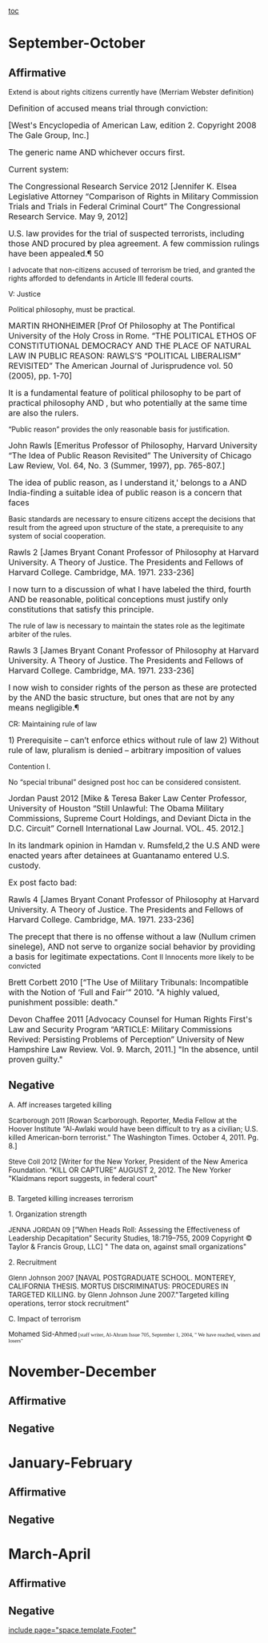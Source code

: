 [[toc]]
=September-October= 
==Affirmative== 
Extend is about rights citizens currently have (Merriam Webster definition)

<span style="font-size: 12pt;">Definition of accused m</span><span style="font-size: 16px;">eans trial through conviction:</span>

<span style="font-size: 12pt;">[West's Encyclopedia of American Law, edition 2. Copyright 2008 The Gale Group, Inc.]</span>

<span style="font-size: 12pt;">The generic name </span>
<span style="font-size: 12pt;">AND</span>
<span class="StyleBoldUnderline" style="font-size: 12pt;">whichever occurs first.</span>

<span style="font-size: 12pt;">Current system: </span>

<span style="font-size: 12pt;">The Congressional Research Service 2012 [Jennifer K. Elsea Legislative Attorney “Comparison of Rights in Military Commission Trials and Trials in Federal Criminal Court” The Congressional Research Service. May 9, 2012]</span>

<span style="font-size: 12pt;">U.S. law provides for the</span><span class="StyleBoldUnderline" style="font-size: 12pt;"> trial of suspected terrorists</span><span style="font-size: 12pt;">, including those </span>
<span style="font-size: 12pt;">AND</span>
<span style="font-size: 12pt;">procured by plea agreement. A few commission rulings have been appealed.¶ 50</span>

I advocate that non-citizens accused of terrorism be tried, and granted the rights afforded to defendants in Article III federal courts.

V: Justice

Political philosophy, must be practical.

<span style="font-size: 12pt;">MARTIN RHONHEIMER [Prof Of Philosophy at The Pontifical University of the Holy Cross in Rome. “THE POLITICAL ETHOS OF CONSTITUTIONAL DEMOCRACY AND THE PLACE OF NATURAL LAW IN PUBLIC REASON: RAWLS’S “POLITICAL LIBERALISM” REVISITED” The American Journal of Jurisprudence vol. 50 (2005), pp. 1-70]</span>

<span style="font-size: 12pt;">It is a fundamental feature of political philosophy to be part of practical philosophy</span>
<span style="font-size: 12pt;">AND</span>
<span style="font-size: 12pt;">, but who potentially at the same time are also the rulers.</span>

“Public reason” provides the only reasonable basis for justification.

<span style="font-size: 12pt;">John Rawls [Emeritus Professor of Philosophy, Harvard University “The Idea of Public Reason Revisited” The University of Chicago Law Review, Vol. 64, No. 3 (Summer, 1997), pp. 765-807.]</span>

<span style="font-size: 12pt;">The idea of public reason, as I understand it,' belongs to a </span>
<span style="font-size: 12pt;">AND</span>
<span style="font-size: 12pt;">India-finding a suitable idea of public reason is a concern that faces</span>

Basic standards are necessary to ensure citizens accept the decisions that result from the agreed upon structure of the state, a prerequisite to any system of social cooperation.

<span style="font-size: 12pt;">Rawls 2 [James Bryant Conant Professor of Philosophy at Harvard University. A Theory of Justice. The Presidents and Fellows of Harvard College. Cambridge, MA. 1971. 233-236]</span>

<span style="font-size: 12pt;">I now turn to a discussion of what I have labeled the third, fourth</span>
<span style="font-size: 12pt;">AND</span>
<span style="font-size: 12pt;">be reasonable, political conceptions must justify only constitutions that satisfy this principle.</span>

The rule of law is necessary to maintain the states role as the legitimate arbiter of the rules.

<span style="font-size: 12pt;">Rawls 3 [James Bryant Conant Professor of Philosophy at Harvard University. A Theory of Justice. The Presidents and Fellows of Harvard College. Cambridge, MA. 1971. 233-236]</span>

<span style="font-size: 12pt;">I now wish to consider rights of the person as these are protected by the </span>
<span style="font-size: 12pt;">AND</span>
<span style="font-size: 12pt;">the basic structure, but ones that are not by any means negligible.¶ </span>

CR: Maintaining rule of law

<span style="font-size: 12pt;">1) Prerequisite – can’t enforce ethics without rule of law </span>
<span style="font-size: 12pt;">2) Without rule of law, pluralism is denied – arbitrary imposition of values</span>

Contention I.

No “special tribunal” designed post hoc can be considered consistent.

<span style="font-size: 12pt;">Jordan Paust 2012 [Mike & Teresa Baker Law Center Professor, University of Houston “Still Unlawful: The Obama Military Commissions, Supreme Court Holdings, and Deviant Dicta in the D.C. Circuit” Cornell International Law Journal. VOL. 45. 2012.]</span>

<span style="font-size: 12pt;">In its landmark opinion in Hamdan v. Rumsfeld,2 the U.S AND were enacted years after detainees at Guantanamo entered U.S. custody.</span>

<span style="font-size: 12pt;">Ex post facto bad: </span>

<span style="font-size: 12pt;">Rawls 4 [James Bryant Conant Professor of Philosophy at Harvard University. A Theory of Justice. The Presidents and Fellows of Harvard College. Cambridge, MA. 1971. 233-236]</span>

<span style="font-size: 12pt;">The precept that there is no offense without a law (Nullum crimen sinelege), </span>
<span style="font-size: 12pt;">AND</span>
<span style="font-size: 12pt;">not serve to</span><span class="StyleBoldUnderline" style="font-size: 12pt;"> organize </span><span style="font-size: 12pt;">social </span><span class="StyleBoldUnderline" style="font-size: 12pt;">behavior by </span><span style="font-size: 12pt;">providing a basis for</span><span class="StyleBoldUnderline" style="font-size: 12pt;"> legitimate expectations.</span>
Cont II Innocents more likely to be convicted



<span style="font-size: 12pt;">Brett Corbett 2010 [“The Use of Military Tribunals: Incompatible with the Notion of ‘Full and Fair’” 2010. "A highly valued, punishment possible: death."</span>


<span style="font-size: 12pt;">Devon Chaffee 2011 [Advocacy Counsel for Human Rights First's Law and Security Program “ARTICLE: Military Commissions Revived: Persisting Problems of Perception” University of New Hampshire Law Review. Vol. 9. March, 2011.] "In the absence, until proven guilty."</span>


<span style="font-size: 16pt;"> </span>
==Negative== 
A. Aff increases targeted killing

<span style="font-size: 10pt;">Scarborough 2011 </span>[Rowan Scarborough. Reporter, Media Fellow at the Hoover Institute “Al-Awlaki would have been difficult to try as a civilian; U.S. killed American-born terrorist.” The Washington Times. October 4, 2011. Pg. 8.]


<span style="font-size: 10pt;">Steve Coll 2012 </span>[Writer for the New Yorker, President of the New America Foundation. “KILL OR CAPTURE” AUGUST 2, 2012. The New Yorker "Klaidmans report suggests, in federal court"


=== === 

B. Targeted killing increases terrorism

1. Organization strength

<span style="font-size: 10pt;">JENNA JORDAN 09</span> [“When Heads Roll: Assessing the Effectiveness of Leadership Decapitation” Security Studies, 18:719–755, 2009 Copyright © Taylor & Francis Group, LLC] " The data on, against small organizations"

2. Recruitment

<span style="font-size: 10pt;">Glenn Johnson 2007</span> [NAVAL POSTGRADUATE SCHOOL. MONTEREY, CALIFORNIA THESIS. MORTUS DISCRIMINATUS: PROCEDURES IN TARGETED KILLING. by Glenn Johnson June 2007."Targeted killing operations, terror stock recruitment"

C. Impact of terrorism

<span style="font-size: 10pt;">Mohamed Sid-Ahmed</span><span style="font-family: Tahoma; font-size: 8pt;"> [staff writer, Al-Ahram Issue 705, September 1, 2004, " We have reached, winers and losers" </span>
=November-December= 
==Affirmative== 
==Negative== 

=January-February= 
==Affirmative== 
==Negative== 

=March-April= 
==Affirmative== 
==Negative== 

[[include page="space.template.Footer"]]